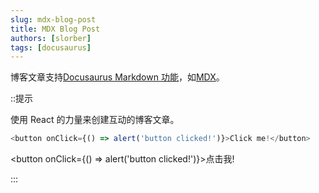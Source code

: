 ```yaml
---
slug: mdx-blog-post
title: MDX Blog Post
authors: [slorber]
tags: [docusaurus]
---
```


博客文章支持<a href="https://docusaurus.io/docs/markdown-features">Docusaurus Markdown 功能</a>，如<a href="https://mdxjs.com/">MDX</a>。

::提示

使用 React 的力量来创建互动的博客文章。

```js
<button onClick={() => alert('button clicked!')}>Click me!</button>
```

<button onClick={() => alert('button clicked!')}>点击我!</button>

:::
